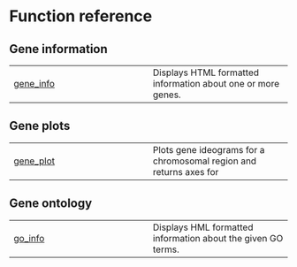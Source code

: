 # Function reference {.doc .doc-index}

## Gene information



| | |
| --- | --- |
| [gene_info](gene_info.qmd#geneinfo.gene_info) | Displays HTML formatted information about one or more genes. |

## Gene plots



| | |
| --- | --- |
| [gene_plot](gene_plot.qmd#geneinfo.gene_plot) | Plots gene ideograms for a chromosomal region and returns axes for  |

## Gene ontology



| | |
| --- | --- |
| [go_info](go_info.qmd#geneinfo.go_info) | Displays HML formatted information about the given GO terms. |